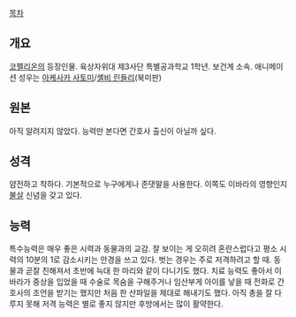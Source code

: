 [[목차]]
== 개요 ==
[[코펠리온]]의 등장인물. 육상자위대 제3사단 특별공과학교 1학년. 보건계 소속.
애니메이션 성우는 [[아케사카 사토미]]/[[셸비 린들리]](북미판)

== 원본 ==
아직 알려지지 않았다. 능력만 본다면 간호사 출신이 아닐까 싶다.

== 성격 ==
얌전하고 착하다. 기본적으로 누구에게나 존댓말을 사용한다. 이쪽도 이바라의 영향인지 [[불살]] 신념을 갖고 있다.

== 능력 ==
특수능력은 매우 좋은 시력과 동물과의 교감. 잘 보이는 게 오히려 혼란스럽다고 평소 시력의 10분의 1로 감소시키는 안경을 쓰고 있다. 벗는 경우는 주로 저격하려고 할 때. 동물과 곧잘 친해져서 초반에 늑대 한 마리와 같이 다니기도 했다.
치료 능력도 좋아서 이바라가 중상을 입었을 때 수술로 목숨을 구해주거나 임산부게 아이를 낳을 때 전화로 간호사의 조언을 받기는 했지만 처음 한 산파일을 제대로 해내기도 했다. 아직 총을 잘 다루지 못해 저격 능력은 별로 좋지 않지만 후방에서는 많이 활약한다.
